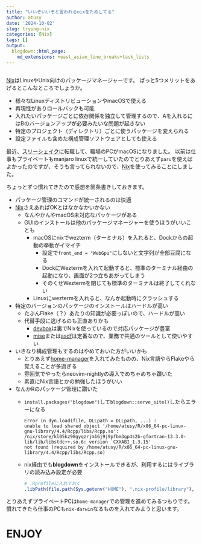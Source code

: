 ```yaml
---
title: "いいぞいいぞと言われるnixをためしてる"
author: atusy
date: '2024-10-02'
slug: trying-nix
categories: [Nix]
tags: []
output:
  blogdown::html_page:
    md_extensions: +east_asian_line_breaks+task_lists
---
```


```r
```

[Nix]: https://nix.dev/

[Nix]はLinuxやUnix向けのパッケージマネージャーです。
ぱっと5つメリットをあげるとこんなところでしょうか。

- 様々なLinuxディストリビューションやmacOSで使える
- 再現性がありロールバックも可能
- 入れたいパッケージごとに依存関係を独立して管理するので、Aを入れるにはBのバージョンアップが必要みたいな問題が起きない
- 特定のプロジェクト（ディレクトリ）ごとに使うパッケージを変えられる
- 設定ファイルも含めた構成管理ソフトウェアとしても使える

最近、[スリーシェイク](https://3-shake.co.jp)に転職して、職場のPCがmacOSになりました。
以前は仕事もプライベートもmanjaro linuxで統一していたのでとりあえず`paru`を使えばよかったのですが、そうも言ってられないので、[Nix]を使ってみることにしました。

ちょっとずつ慣れてきたので感想を箇条書きしておきます。

- パッケージ管理のコマンドが統一されるのは快適
- [Nix]さえあればOKとはなかなかいかない
  - なんやかんやmacOS未対応なパッケージがある
  - GUIのインストールは他のパッケージマネージャーを使うほうがいいことも
    - macOSにnixでwezterm（ターミナル）を入れると、Dockからの起動の挙動がイマイチ
      - 設定で`front_end = "WebGpu"`にしないと文字列が全部豆腐になる
      - DockにWeztermを入れて起動すると、標準のターミナル経由の起動になり、画面が2つ立ちあがってしまう
      - そのくせWeztermを閉じても標準のターミナルは終了してくれない
    - Linuxにweztermを入れると、なんか起動時にクラッシュする
- 特定のバージョンのパッケージのインストールはハードルが高い
  - たぶんFlake（？）あたりの知識が必要っぽいので、ハードルが高い
  - 代替手段に逃げるのも正直ありかも
    - [devbox](https://www.jetify.com/devbox)は裏でNixを使っているので対応パッケージが豊富
    - [mise](https://github.com/jdx/mise)または[asdf](https://asdf-vm.com/)は定番なので、業務で共通のツールとして使いやすい
- いきなり構成管理もするのはやめておいた方がいいかも
  - とりあえず[home-manager](https://nix-community.github.io/home-manager/)を入れてみたものの、Nix言語やらFlakeやら覚えることが多過ぎる
  - 雰囲気でやったらneovim-nightlyの導入でめちゃめちゃ躓いた
  - 素直にNix言語とかの勉強したほうがいい
- なんかRのパッケージ管理に躓いた
  - `install.packages("blogdown")`して`blogdown::serve_site()`したらエラーになる

    ```
    Error in dyn.load(file, DLLpath = DLLpath, ...) : 
    unable to load shared object '/home/atusy/R/x86_64-pc-linux-gnu-library/4.4/Rcpp/libs/Rcpp.so':
    /nix/store/kl05kz98gyqzrjm16j9j9pfbm3gp4s2b-gfortran-13.3.0-lib/lib/libstdc++.so.6: version `CXXABI_1.3.15'
    not found (required by /home/atusy/R/x86_64-pc-linux-gnu-library/4.4/Rcpp/libs/Rcpp.so)
    ```

  - nix経由でも**blogdown**をインストールできるが、利用するにはライブラリの読み込み設定が必要

    ```r
    # .Rprofileに入れておく
    .libPath(file.path(Sys.getenv("HOME"), ".nix-profile/library"), .libPaths())
    ```

とりあえずプライベートPCは`home-manager`での管理を進めてみるつもりです。
慣れてきたら仕事のPCも`nix-darwin`なるものを入れてみようと思います。

# ENJOY
